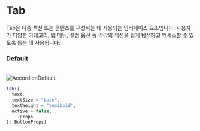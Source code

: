 # Tab

Tab은 다중 섹션 또는 콘텐츠를 구성하는 데 사용되는 인터페이스 요소입니다.
사용자가 다양한 카테고리, 탭 메뉴, 설정 옵션 등 각각의 섹션을 쉽게 탐색하고 액세스할 수 있도록 돕는 데 사용됩니다.

### Default

<br />


<Image src="/Tab.png" alt="AccordionDefault" width={500} height={60} />

```js
Tab({
  text,
  textSize = "base",
  textWeight = "semibold",
  active = false,
  ...props
}: ButtonProps)
```
